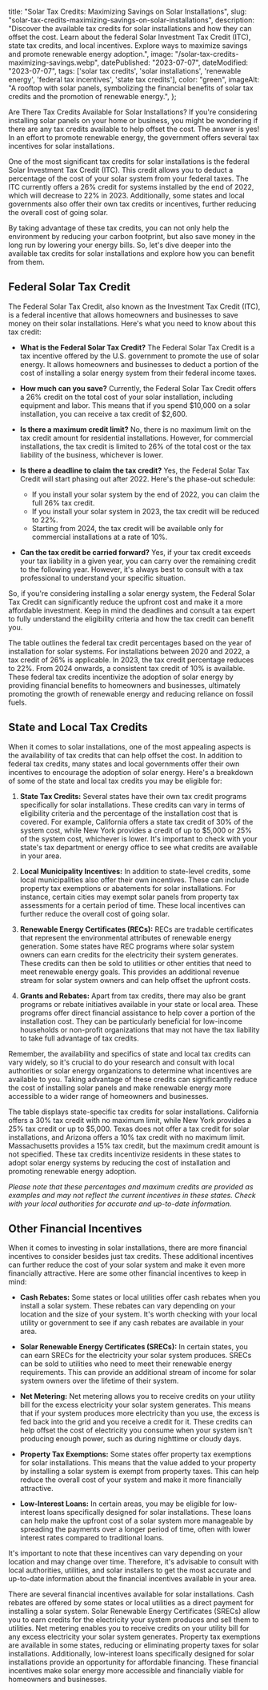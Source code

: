   title: "Solar Tax Credits: Maximizing Savings on Solar Installations",
  slug: "solar-tax-credits-maximizing-savings-on-solar-installations",
  description: "Discover the available tax credits for solar installations and how they can offset the cost. Learn about the federal Solar Investment Tax Credit (ITC), state tax credits, and local incentives. Explore ways to maximize savings and promote renewable energy adoption.",
  image: "/solar-tax-credits-maximizing-savings.webp",
  datePublished: "2023-07-07",
  dateModified: "2023-07-07",
  tags: ['solar tax credits', 'solar installations', 'renewable energy', 'federal tax incentives', 'state tax credits'],
  color: "green",
  imageAlt: "A rooftop with solar panels, symbolizing the financial benefits of solar tax credits and the promotion of renewable energy.",
};

Are There Tax Credits Available for Solar Installations?
If you're considering installing solar panels on your home or business, you might be wondering if there are any tax credits available to help offset the cost. The answer is yes! In an effort to promote renewable energy, the government offers several tax incentives for solar installations.

One of the most significant tax credits for solar installations is the federal Solar Investment Tax Credit (ITC). This credit allows you to deduct a percentage of the cost of your solar system from your federal taxes. The ITC currently offers a 26% credit for systems installed by the end of 2022, which will decrease to 22% in 2023. Additionally, some states and local governments also offer their own tax credits or incentives, further reducing the overall cost of going solar.

By taking advantage of these tax credits, you can not only help the environment by reducing your carbon footprint, but also save money in the long run by lowering your energy bills. So, let's dive deeper into the available tax credits for solar installations and explore how you can benefit from them.

## Federal Solar Tax Credit

The Federal Solar Tax Credit, also known as the Investment Tax Credit (ITC), is a federal incentive that allows homeowners and businesses to save money on their solar installations. Here's what you need to know about this tax credit:

- **What is the Federal Solar Tax Credit?** The Federal Solar Tax Credit is a tax incentive offered by the U.S. government to promote the use of solar energy. It allows homeowners and businesses to deduct a portion of the cost of installing a solar energy system from their federal income taxes.

- **How much can you save?** Currently, the Federal Solar Tax Credit offers a 26% credit on the total cost of your solar installation, including equipment and labor. This means that if you spend $10,000 on a solar installation, you can receive a tax credit of $2,600.

- **Is there a maximum credit limit?** No, there is no maximum limit on the tax credit amount for residential installations. However, for commercial installations, the tax credit is limited to 26% of the total cost or the tax liability of the business, whichever is lower.

- **Is there a deadline to claim the tax credit?** Yes, the Federal Solar Tax Credit will start phasing out after 2022. Here's the phase-out schedule:
  - If you install your solar system by the end of 2022, you can claim the full 26% tax credit.
  - If you install your solar system in 2023, the tax credit will be reduced to 22%.
  - Starting from 2024, the tax credit will be available only for commercial installations at a rate of 10%.

- **Can the tax credit be carried forward?** Yes, if your tax credit exceeds your tax liability in a given year, you can carry over the remaining credit to the following year. However, it's always best to consult with a tax professional to understand your specific situation.

So, if you're considering installing a solar energy system, the Federal Solar Tax Credit can significantly reduce the upfront cost and make it a more affordable investment. Keep in mind the deadlines and consult a tax expert to fully understand the eligibility criteria and how the tax credit can benefit you.

The table outlines the federal tax credit percentages based on the year of installation for solar systems. For installations between 2020 and 2022, a tax credit of 26% is applicable. In 2023, the tax credit percentage reduces to 22%. From 2024 onwards, a consistent tax credit of 10% is available. These federal tax credits incentivize the adoption of solar energy by providing financial benefits to homeowners and businesses, ultimately promoting the growth of renewable energy and reducing reliance on fossil fuels.

## State and Local Tax Credits

When it comes to solar installations, one of the most appealing aspects is the availability of tax credits that can help offset the cost. In addition to federal tax credits, many states and local governments offer their own incentives to encourage the adoption of solar energy. Here's a breakdown of some of the state and local tax credits you may be eligible for:

1. **State Tax Credits:** Several states have their own tax credit programs specifically for solar installations. These credits can vary in terms of eligibility criteria and the percentage of the installation cost that is covered. For example, California offers a state tax credit of 30% of the system cost, while New York provides a credit of up to $5,000 or 25% of the system cost, whichever is lower. It's important to check with your state's tax department or energy office to see what credits are available in your area.

2. **Local Municipality Incentives:** In addition to state-level credits, some local municipalities also offer their own incentives. These can include property tax exemptions or abatements for solar installations. For instance, certain cities may exempt solar panels from property tax assessments for a certain period of time. These local incentives can further reduce the overall cost of going solar.

3. **Renewable Energy Certificates (RECs):** RECs are tradable certificates that represent the environmental attributes of renewable energy generation. Some states have REC programs where solar system owners can earn credits for the electricity their system generates. These credits can then be sold to utilities or other entities that need to meet renewable energy goals. This provides an additional revenue stream for solar system owners and can help offset the upfront costs.

4. **Grants and Rebates:** Apart from tax credits, there may also be grant programs or rebate initiatives available in your state or local area. These programs offer direct financial assistance to help cover a portion of the installation cost. They can be particularly beneficial for low-income households or non-profit organizations that may not have the tax liability to take full advantage of tax credits.

Remember, the availability and specifics of state and local tax credits can vary widely, so it's crucial to do your research and consult with local authorities or solar energy organizations to determine what incentives are available to you. Taking advantage of these credits can significantly reduce the cost of installing solar panels and make renewable energy more accessible to a wider range of homeowners and businesses.

The table displays state-specific tax credits for solar installations. California offers a 30% tax credit with no maximum limit, while New York provides a 25% tax credit or up to $5,000. Texas does not offer a tax credit for solar installations, and Arizona offers a 10% tax credit with no maximum limit. Massachusetts provides a 15% tax credit, but the maximum credit amount is not specified. These tax credits incentivize residents in these states to adopt solar energy systems by reducing the cost of installation and promoting renewable energy adoption.

*Please note that these percentages and maximum credits are provided as examples and may not reflect the current incentives in these states. Check with your local authorities for accurate and up-to-date information.*
## Other Financial Incentives

When it comes to investing in solar installations, there are more financial incentives to consider besides just tax credits. These additional incentives can further reduce the cost of your solar system and make it even more financially attractive. Here are some other financial incentives to keep in mind:

- **Cash Rebates:** Some states or local utilities offer cash rebates when you install a solar system. These rebates can vary depending on your location and the size of your system. It's worth checking with your local utility or government to see if any cash rebates are available in your area.

- **Solar Renewable Energy Certificates (SRECs):** In certain states, you can earn SRECs for the electricity your solar system produces. SRECs can be sold to utilities who need to meet their renewable energy requirements. This can provide an additional stream of income for solar system owners over the lifetime of their system.

- **Net Metering:** Net metering allows you to receive credits on your utility bill for the excess electricity your solar system generates. This means that if your system produces more electricity than you use, the excess is fed back into the grid and you receive a credit for it. These credits can help offset the cost of electricity you consume when your system isn't producing enough power, such as during nighttime or cloudy days.

- **Property Tax Exemptions:** Some states offer property tax exemptions for solar installations. This means that the value added to your property by installing a solar system is exempt from property taxes. This can help reduce the overall cost of your system and make it more financially attractive.

- **Low-Interest Loans:** In certain areas, you may be eligible for low-interest loans specifically designed for solar installations. These loans can help make the upfront cost of a solar system more manageable by spreading the payments over a longer period of time, often with lower interest rates compared to traditional loans.

It's important to note that these incentives can vary depending on your location and may change over time. Therefore, it's advisable to consult with local authorities, utilities, and solar installers to get the most accurate and up-to-date information about the financial incentives available in your area.

There are several financial incentives available for solar installations. Cash rebates are offered by some states or local utilities as a direct payment for installing a solar system. Solar Renewable Energy Certificates (SRECs) allow you to earn credits for the electricity your system produces and sell them to utilities. Net metering enables you to receive credits on your utility bill for any excess electricity your solar system generates. Property tax exemptions are available in some states, reducing or eliminating property taxes for solar installations. Additionally, low-interest loans specifically designed for solar installations provide an opportunity for affordable financing. These financial incentives make solar energy more accessible and financially viable for homeowners and businesses.